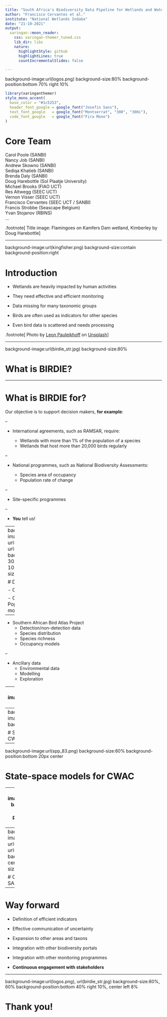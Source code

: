 ```yaml
---
title: "South Africa's Biodiversity Data Pipeline for Wetlands and Waterbirds"
author: "Francisco Cervantes et al."
institute: "National Wetlands Indaba"
date: "21-10-2021"
output:
  xaringan::moon_reader:
    css: xaringan-themer_tuned.css
    lib_dir: libs
    nature:
      highlightStyle: github
      highlightLines: true
      countIncrementalSlides: false

---
```


background-image:url(logos.png)
background-size:80%
background-position:bottom 70% right 10%

```r
library(xaringanthemer)
style_mono_accent(
  base_color = "#1c5253",
  header_font_google = google_font("Josefin Sans"),
  text_font_google   = google_font("Montserrat", "300", "300i"),
  code_font_google   = google_font("Fira Mono")
)
```

      
# Core Team

Carol Poole (SANBI)  
Nancy Job (SANBI)  
Andrew Skowno (SANBI)  
Sediqa Khatieb (SANBI)  
Brenda Daly (SANBI)  
Doug Harebottle (Sol Plaatje University)  
Michael Brooks (FIAO UCT)  
Res Altwegg (SEEC UCT)  
Vernon Visser (SEEC UCT)  
Francisco Cervantes (SEEC UCT / SANBI)  
Francis Strobbe (Seascape Belgium)  
Yvan Stojanov (RBINS)  
...

.footnote[
Title image: Flamingoes on Kamfers Dam wetland, Kimberley by Doug Harebottle
]

---

background-image:url(kingfisher.png)
background-size:contain
background-position:right

# Introduction

- Wetlands are heavily impacted by human activities

- They need effective and efficient monitoring

- Data missing for many taxonomic groups

- Birds are often used as indicators for other species

- Even bird data is scattered and needs processing

.footnote[
Photo by <a href="https://unsplash.com/@lebalu?utm_source=unsplash&utm_medium=referral&utm_content=creditCopyText">Leon Pauleikhoff</a> on <a href="https://unsplash.com/s/photos/wetlands-and-south-africa?utm_source=unsplash&utm_medium=referral&utm_content=creditCopyText">Unsplash</a>
]

---

background-image:url(birdie_str.jpg)
background-size:80%

# What is BIRDIE?


---

# What is BIRDIE for?

Our objective is to support decision makers, **for example**:

--

- International agreements, such as RAMSAR, require:

  - Wetlands with more than 1% of the population of a species
  - Wetlands that host more than 20,000 birds regularly
  
--

- National programmes, such as National Biodiversity Assessments:

  - Species area of occupancy
  - Population rate of change
  
--

- Site-specific programmes

--

- **You** tell us!
  
---
background-image:url(cwac_logo.png), url(SABAP2_logo.png), url(GoogleEarthEngine_Grey_108.png)
background-position:top 100px right 30px, top 300px right 50px, bottom 100px right 30px
background-size:25%, 15%, 35%

# Data inputs

- Coordinated Waterbird Counts

  - Count data
  - Species abundance
  - Population dynamics
  - State-space models

--

- Southern African Bird Atlas Project
  - Detection/non-detection data
  - Species distribution
  - Species richness
  - Occupancy models

--

- Ancillary data
  - Environmental data
  - Modelling
  - Exploration

---
background-image:url(ssm_diagram.png)
background-size:80%

# State-space models for CWAC


---
background-image:url(ssm_barshep.png)
background-size:80%

# State-space models for CWAC

---
background-image:url(spp_83.png)
background-size:60%
background-position:bottom 20px center

# State-space models for CWAC

---
background-image:url(guru2017.png)
background-size:65%
background-position:bottom 90px right 90px

# Occupancy models for SABAP

---
background-image:url(occu_p_6.png), url(occu_psi_6.png), url(occu_real_6.png)
background-position:left, center, right
background-size:35%, 35%, 35%

# Occupancy models for SABAP

---

# Way forward

- Definition of efficient indicators

- Effective communication of uncertainty

- Expansion to other areas and taxons

- Integration with other biodiversity portals

- Integration with other monitoring programmes

- **Continuous engagement with stakeholders**

---

background-image:url(logos.png), url(birdie_str.jpg)
background-size:80%, 60%
background-position:bottom 40% right 10%, center left 8%

# Thank you!

